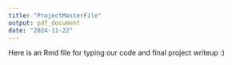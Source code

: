 ```yaml
---
title: "ProjectMasterFile"
output: pdf_document
date: "2024-11-22"
---
```


Here is an Rmd file for typing our code and final project writeup :)
